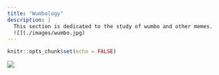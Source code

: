 ```yaml
---
title: "Wumbology"
description: |
  This section is dedicated to the study of wumbo and other memes.
  ![](./images/wumbo.jpg)
---
```


```r
knitr::opts_chunk$set(echo = FALSE)
```

![](https://lh3.googleusercontent.com/proxy/98mW8guw4LGyn7A_SRAUN-JJxOzFbKxb5P1rgw5GXIAKY8F4q72Rn2Q6QhaVVBWKnZIONBq7WNBcS42gvfsXAzJD36T5Rz-cQI-SVtVG7Fx5LqWzL_CvHcWK9LUSUw)